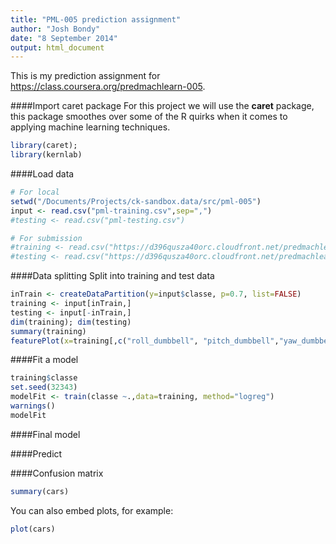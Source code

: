 ```yaml
---
title: "PML-005 prediction assignment"
author: "Josh Bondy"
date: "8 September 2014"
output: html_document
---
```


This is my prediction assignment for <https://class.coursera.org/predmachlearn-005>.

####Import caret package
For this project we will use the **caret** package, this package smoothes over some of the R quirks when it comes to applying machine learning techniques.

```r
library(caret);
library(kernlab)
```

####Load data
```r
# For local
setwd("/Documents/Projects/ck-sandbox.data/src/pml-005")
input <- read.csv("pml-training.csv",sep=",")
#testing <- read.csv("pml-testing.csv")

# For submission
#training <- read.csv("https://d396qusza40orc.cloudfront.net/predmachlearn/pml-training.csv")
#testing <- read.csv("https://d396qusza40orc.cloudfront.net/predmachlearn/pml-testing.csv")
```

####Data splitting
Split into training and test data
```r
inTrain <- createDataPartition(y=input$classe, p=0.7, list=FALSE)
training <- input[inTrain,]
testing <- input[-inTrain,]
dim(training); dim(testing)
summary(training)
featurePlot(x=training[,c("roll_dumbbell", "pitch_dumbbell","yaw_dumbbell")],y=training$classe, plot="pair")
```

####Fit a model
```r
training$classe
set.seed(32343)
modelFit <- train(classe ~.,data=training, method="logreg")
warnings()
modelFit
```

####Final model

####Predict

####Confusion matrix


```r
summary(cars)
```

You can also embed plots, for example:

```r
plot(cars)
```

